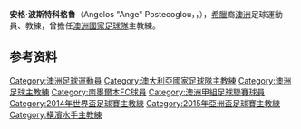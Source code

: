 {{multiple issues|
{{citation style|time=2015-01-23T04:16:27+00:00}}
{{expand|time=2015-01-23T04:16:27+00:00}}
{{refimprove|time=2015-01-23T04:16:27+00:00}}
}}
{{noteTA
|G1=Football
|G2=uefa
|1 = zh-hant:波斯特科格魯;zh-hans:波斯特科格鲁;zh-hk:柏斯迪高古;
}}
{{Infobox football biography
| name           = 安格·波斯特科格魯<br />Ange Postecoglou
| fullname       = Angelos Postecoglou
| image          = Cameroon-Australia (4).jpg
| image_size     = 222px
| caption        = 
| birth_date     = {{birth date and age|1965|8|27|df=y}}
| birth_place    = [[希臘|希臘]][[雅典|雅典]]
| height         =  {{height|m=1.84}}
| currentclub = [[凯尔特人足球俱乐部|凯尔特人]] (主教練)
| clubnumber     = 
| position       = [[後衛_(足球)|後衛]]
| youthyears1    = 1978 - 1983
| youthclubs1    = [[南墨爾本FC|南墨爾本FC]]
| years1         = 1984–1993
| clubs1         = [[南墨爾本FC|南墨爾本FC]]
| caps1          = 193
| goals1         = 19
| years2         = 1994
| clubs2         = Western Suburbs足球俱樂部<ref>{{cite web|url=http://www.ozfootball.net/ark/States/VIC/1994SLD1R.html|title=1994 Victorian State League Division One - Season Results|publisher=|access-date=2015-01-23|archive-date=2016-03-04|archive-url=https://web.archive.org/web/20160304200153/http://www.ozfootball.net/ark/States/VIC/1994SLD1R.html|dead-url=no}}</ref>
| caps2          = 
| goals2         = 
| nationalyears1 = 1985
| nationalteam1  = 澳大利亞U-20代表隊
| nationalcaps1  = 13
| nationalgoals1 = 1
| nationalyears2 = 1986
| nationalteam2  = [[澳洲國家足球隊|澳大利亞]]
| nationalcaps2  = 4
| nationalgoals2 = 0
| manageryears1  = 1996–2000
| managerclubs1  = [[南墨爾本FC|南墨爾本FC]]
| manageryears2  = 2000–2007
| managerclubs2  = 澳大利亞U-20代表隊
| manageryears3  = 2008
| managerclubs3  = [[泛亞加亞足球俱樂部|泛亞加亞足球俱樂部]]
| manageryears4  = 2009–2012
| managerclubs4  = [[布里斯本獅吼足球俱樂部|布里斯本獅吼]]
| manageryears5  = 2012–2013
| managerclubs5  = [[墨爾本勝利足球俱樂部|墨爾本勝利]]
| manageryears6  = 2013–2017
| managerclubs6  = [[澳洲國家足球隊|澳大利亞]]
| manageryears9 = 2018–2021
| managerclubs9 = [[橫濱水手|橫濱水手]]
| manageryears10 = 2021–
| managerclubs10 = [[凯尔特人足球俱乐部|凯尔特人]]
}}

'''安格·波斯特科格魯'''（Angelos "Ange" Postecoglou，{{lang-el|Άγγελος Ποστέκογλου}}，{{bd|1965年|8月27日}}），[[希臘|希臘]]裔[[澳洲|澳洲]]足球運動員、教練，曾擔任[[澳洲國家足球隊|澳洲國家足球隊]]主教練。

== 参考资料 ==
{{reflist}}

{{些路迪球員名單}}
{{2014年世界杯足球赛澳大利亚参赛名单}}
{{2015年亚洲杯足球赛澳大利亚参赛名单}}
{{2017年洲際國家盃澳洲參賽名單}}

{{DEFAULTSORT:Postecoglou, Ange}}
[[Category:澳洲足球運動員|Category:澳洲足球運動員]]
[[Category:澳大利亞國家足球隊主教練|Category:澳大利亞國家足球隊主教練]]
[[Category:澳洲足球主教練|Category:澳洲足球主教練]]
[[Category:南墨爾本FC球員|Category:南墨爾本FC球員]]
[[Category:澳洲甲組足球聯賽球員|Category:澳洲甲組足球聯賽球員]]
[[Category:2014年世界盃足球賽主教練|Category:2014年世界盃足球賽主教練]]
[[Category:2015年亞洲盃足球賽主教練|Category:2015年亞洲盃足球賽主教練]]
[[Category:橫濱水手主教練|Category:橫濱水手主教練]]